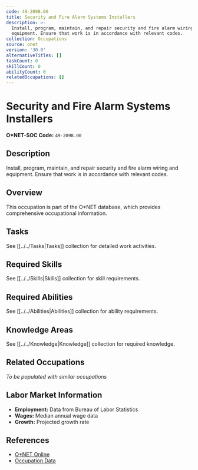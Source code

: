 ```yaml
---
code: 49-2098.00
title: Security and Fire Alarm Systems Installers
description: >-
  Install, program, maintain, and repair security and fire alarm wiring and
  equipment. Ensure that work is in accordance with relevant codes.
collection: Occupations
source: onet
version: '30.0'
alternativeTitles: []
taskCount: 0
skillCount: 0
abilityCount: 0
relatedOccupations: []
---
```

# Security and Fire Alarm Systems Installers

**O*NET-SOC Code:** `49-2098.00`

## Description

Install, program, maintain, and repair security and fire alarm wiring and equipment. Ensure that work is in accordance with relevant codes.

## Overview

This occupation is part of the O*NET database, which provides comprehensive occupational information.

## Tasks

See [[../../Tasks|Tasks]] collection for detailed work activities.

## Required Skills

See [[../../Skills|Skills]] collection for skill requirements.

## Required Abilities

See [[../../Abilities|Abilities]] collection for ability requirements.

## Knowledge Areas

See [[../../Knowledge|Knowledge]] collection for required knowledge.

## Related Occupations

*To be populated with similar occupations*

## Labor Market Information

- **Employment:** Data from Bureau of Labor Statistics
- **Wages:** Median annual wage data
- **Growth:** Projected growth rate

## References

- [O*NET Online](https://www.onetonline.org/link/summary/49-2098.00)
- [Occupation Data](https://www.onetcenter.org/)
